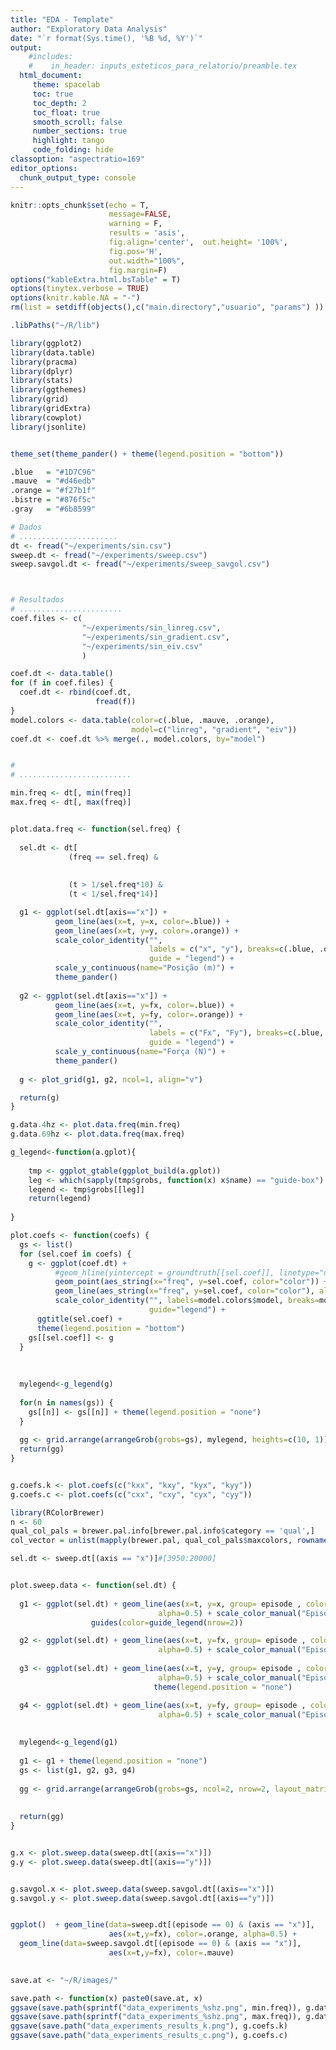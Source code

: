 ```yaml
---
title: "EDA - Template"
author: "Exploratory Data Analysis"
date: "`r format(Sys.time(), '%B %d, %Y')`"
output:
    #includes:
    #    in_header: inputs_esteticos_para_relatorio/preamble.tex
  html_document:
     theme: spacelab
     toc: true
     toc_depth: 2
     toc_float: true
     smooth_scroll: false
     number_sections: true
     highlight: tango
     code_folding: hide
classoption: "aspectratio=169"
editor_options:
  chunk_output_type: console
---
```





```r
knitr::opts_chunk$set(echo = T,
                      message=FALSE,
                      warning = F,
                      results = 'asis',
                      fig.align='center',  out.height= '100%', 
                      fig.pos='H',
                      out.width="100%",
                      fig.margin=F)
options("kableExtra.html.bsTable" = T)
options(tinytex.verbose = TRUE)
options(knitr.kable.NA = "-")
rm(list = setdiff(objects(),c("main.directory","usuario", "params") ))

.libPaths("~/R/lib")

```

```r

library(ggplot2)
library(data.table)
library(pracma)
library(dplyr)
library(stats)
library(ggthemes)
library(grid)
library(gridExtra)
library(cowplot)
library(jsonlite)


theme_set(theme_pander() + theme(legend.position = "bottom"))
```

```r
.blue   = "#1D7C96"
.mauve  = "#d46edb"
.orange = "#f27b1f"
.bistre = "#876f5c"
.gray   = "#6b8599"

```


```r

# Dados
# ......................
dt <- fread("~/experiments/sin.csv")
sweep.dt <- fread("~/experiments/sweep.csv")
sweep.savgol.dt <- fread("~/experiments/sweep_savgol.csv")



# Resultados
# .......................
coef.files <- c(
                "~/experiments/sin_linreg.csv",
                "~/experiments/sin_gradient.csv",
                "~/experiments/sin_eiv.csv"
                )

coef.dt <- data.table()
for (f in coef.files) {
  coef.dt <- rbind(coef.dt,
                   fread(f))
}
model.colors <- data.table(color=c(.blue, .mauve, .orange),
                           model=c("linreg", "gradient", "eiv"))
coef.dt <- coef.dt %>% merge(., model.colors, by="model")


# 
# .........................
```


```r


min.freq <- dt[, min(freq)]
max.freq <- dt[, max(freq)]


plot.data.freq <- function(sel.freq) {
  
  sel.dt <- dt[
             (freq == sel.freq) &
             
              
             (t > 1/sel.freq*10) &
             (t < 1/sel.freq*14)]

  g1 <- ggplot(sel.dt[axis=="x"]) +
          geom_line(aes(x=t, y=x, color=.blue)) +
          geom_line(aes(x=t, y=y, color=.orange)) +
          scale_color_identity("",
                               labels = c("x", "y"), breaks=c(.blue, .orange),
                               guide = "legend") +
          scale_y_continuous(name="Posição (m)") + 
          theme_pander()
  
  g2 <- ggplot(sel.dt[axis=="x"]) +
          geom_line(aes(x=t, y=fx, color=.blue)) +
          geom_line(aes(x=t, y=fy, color=.orange)) +
          scale_color_identity("",
                               labels = c("Fx", "Fy"), breaks=c(.blue, .orange),
                               guide = "legend") +
          scale_y_continuous(name="Força (N)") + 
          theme_pander()
  
  g <- plot_grid(g1, g2, ncol=1, align="v")

  return(g)
}


```

```r
g.data.4hz <- plot.data.freq(min.freq)
g.data.69hz <- plot.data.freq(max.freq)

```


```r


g_legend<-function(a.gplot){
  
    tmp <- ggplot_gtable(ggplot_build(a.gplot))
    leg <- which(sapply(tmp$grobs, function(x) x$name) == "guide-box")
    legend <- tmp$grobs[[leg]]
    return(legend)
    
}

plot.coefs <- function(coefs) {
  gs <- list()
  for (sel.coef in coefs) {
    g <- ggplot(coef.dt) +
          #geom_hline(yintercept = groundtruth[[sel.coef]], linetype="dashed", color=.gray, alpha=0.65) +
          geom_point(aes_string(x="freq", y=sel.coef, color="color")) +
          geom_line(aes_string(x="freq", y=sel.coef, color="color"), alpha=0.5) +
          scale_color_identity("", labels=model.colors$model, breaks=model.colors$color,
                               guide="legend") + 
      ggtitle(sel.coef) + 
      theme(legend.position = "bottom")
    gs[[sel.coef]] <- g
  }
  
  
  
  mylegend<-g_legend(g)
  
  for(n in names(gs)) {
    gs[[n]] <- gs[[n]] + theme(legend.position = "none")
  }
  
  gg <- grid.arrange(arrangeGrob(grobs=gs), mylegend, heights=c(10, 1))
  return(gg)
}


g.coefs.k <- plot.coefs(c("kxx", "kxy", "kyx", "kyy"))
g.coefs.c <- plot.coefs(c("cxx", "cxy", "cyx", "cyy"))
```


```r
library(RColorBrewer)
n <- 60
qual_col_pals = brewer.pal.info[brewer.pal.info$category == 'qual',]
col_vector = unlist(mapply(brewer.pal, qual_col_pals$maxcolors, rownames(qual_col_pals)))

sel.dt <- sweep.dt[(axis == "x")]#[3950:20000]


plot.sweep.data <- function(sel.dt) {
  
  g1 <- ggplot(sel.dt) + geom_line(aes(x=t, y=x, group= episode , color = as.factor(episode)),
                                 alpha=0.5) + scale_color_manual("Episódio", values=col_vector) +
                  guides(color=guide_legend(nrow=2))

  g2 <- ggplot(sel.dt) + geom_line(aes(x=t, y=fx, group= episode , color = as.factor(episode)),
                                 alpha=0.5) + scale_color_manual("Episódio", values=col_vector) + theme(legend.position = "none")
  
  g3 <- ggplot(sel.dt) + geom_line(aes(x=t, y=y, group= episode , color = as.factor(episode)),
                                 alpha=0.5) + scale_color_manual("Episódio", values=col_vector) +
                                theme(legend.position = "none")

  g4 <- ggplot(sel.dt) + geom_line(aes(x=t, y=fy, group= episode , color = as.factor(episode)),
                                 alpha=0.5) + scale_color_manual("Episódio", values=col_vector) + theme(legend.position = "none")
  
  
  mylegend<-g_legend(g1)
  
  g1 <- g1 + theme(legend.position = "none")
  gs <- list(g1, g2, g3, g4)
  
  gg <- grid.arrange(arrangeGrob(grobs=gs, ncol=2, nrow=2, layout_matrix=rbind(c(1,3), c(2,4))), mylegend, heights=c(10, 1))
  
  
  return(gg)
}


g.x <- plot.sweep.data(sweep.dt[(axis=="x")])
g.y <- plot.sweep.data(sweep.dt[(axis=="y")])


g.savgol.x <- plot.sweep.data(sweep.savgol.dt[(axis=="x")])
g.savgol.y <- plot.sweep.data(sweep.savgol.dt[(axis=="y")])


ggplot()  + geom_line(data=sweep.dt[(episode == 0) & (axis == "x")],
                      aes(x=t,y=fx), color=.orange, alpha=0.5) +
  geom_line(data=sweep.savgol.dt[(episode == 0) & (axis == "x")],
                      aes(x=t,y=fx), color=.mauve)
  

```



```r

save.at <- "~/R/images/"

save.path <- function(x) paste0(save.at, x)
ggsave(save.path(sprintf("data_experiments_%shz.png", min.freq)), g.data.69hz)
ggsave(save.path(sprintf("data_experiments_%shz.png", max.freq)), g.data.69hz)
ggsave(save.path("data_experiments_results_k.png"), g.coefs.k)
ggsave(save.path("data_experiments_results_c.png"), g.coefs.c)

```


